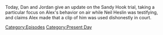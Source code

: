 {{DEFAULTSORT:
    #_EPISODE_0711:August 2, 2022
}}{{Episode
    | title           = August 2, 2022
    | caption         = Listen to this episode on [https://knowledgefight.libsyn.com/711-august-2-2022 Libsyn] [https://open.spotify.com/episode/3TeOdbwWrqJBJdQSDybRhB Spotify]
    | episodeNumber   = 711
    | length          = 01:23:00
    | airDate         = August 3, 2022
    | coverageDate    = August 2, 2022
    | episodeType     = [[:Category:Present Day|Present Day]]
    | previousEpisode = [[710: Elizabeth Williamson Returns]]
    | nextEpisode     = [[712: The Decompression Session]]
}}

{{Stub}}

Today, Dan and Jordan give an update on the Sandy Hook trial, taking a particular focus on Alex's behavior on air while Neil Heslin was testifying, and claims Alex made that a clip of him was used dishonestly in court.

[[Category:Episodes]]
[[Category:Present Day]]
